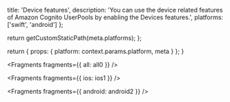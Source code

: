 
  title: 'Device features',
  description: 'You can use the device related features of Amazon Cognito UserPools by enabling the Devices features.',
  platforms: ['swift', 'android']
};

  return getCustomStaticPath(meta.platforms);
};

  return {
    props: {
      platform: context.params.platform,
      meta
    }
  };
}


<Fragments fragments={{ all: all0 }} />


<Fragments fragments={{ ios: ios1 }} />


<Fragments fragments={{ android: android2 }} />
